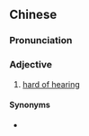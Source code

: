 ==Chinese==
{{zh-forms}}

===Pronunciation===
{{zh-pron
|m=ěrchén
|cat=a
}}

===Adjective===
{{zh-adj}}

# [[hard of hearing]]

====Synonyms====
* {{zh-l|耳背}}